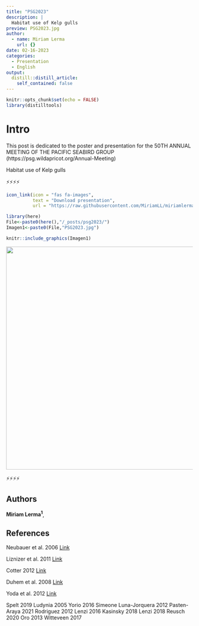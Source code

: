 ```yaml
---
title: "PSG2023"
description: |
  Habitat use of Kelp gulls
preview: PSG2023.jpg
author:
  - name: Miriam Lerma
    url: {}
date: 02-16-2023
categories:
  - Presentation
  - English
output:
  distill::distill_article:
    self_contained: false
---
```



```r
knitr::opts_chunk$set(echo = FALSE)
library(distilltools)
```


# Intro

This post is dedicated to the poster and presentation for the 50TH ANNUAL MEETING OF THE PACIFIC SEABIRD GROUP (https://psg.wildapricot.org/Annual-Meeting)

Habitat use of Kelp gulls

⚡⚡⚡⚡

```r
icon_link(icon = "fas fa-images",
          text = "Download presentation",
          url = "https://raw.githubusercontent.com/MiriamLL/miriamlerma_/main/_posts/bls7/Poster_BSL7.pdf")
```

```r
library(here)
File<-paste0(here(),"/_posts/psg2023/")
Imagen1<-paste0(File,"PSG2023.jpg")
```

```r
knitr::include_graphics(Imagen1)
```


<html>
<body>
   <center>
      <a href="https://raw.githubusercontent.com/MiriamLL/miriamlerma_/main/_posts/bls7/Poster_BSL7.pdf"><img src="PSG2023.jpg" style="width:600px"></a>
   </center>
</body>
</html>


⚡⚡⚡⚡

## Authors

**Miriam Lerma^1^**, 


## References

Neubauer et al. 2006 [Link](https://www.iop.krakow.pl/pobierz-publikacje,1203)

Liznizer et al. 2011 [Link](https://www.researchgate.net/publication/263002196_Spatial_and_temporal_variation_in_population_trends_of_Kelp_Gulls_in_northern_Patagonia_Argentina)

Cotter 2012 [Link](https://www.researchgate.net/publication/270569895_Population_status_distribution_and_trends_of_gulls_and_kittiwakes_breeding_in_eastern_Canada_1998-2007?enrichId=rgreq-2f48f2578f5db70e85898393ba5fc46e-XXX&enrichSource=Y292ZXJQYWdlOzI3MDU2OTg5NTtBUzoxODMwNzQ2NzEzMDg4MDFAMTQyMDY1OTgxMTY1OQ%3D%3D&el=1_x_2&_esc=publicationCoverPdf)

Duhem et al. 2008 [Link](https://esj-journals.onlinelibrary.wiley.com/doi/abs/10.1007/s10144-007-0059-z)

Yoda et al. 2012 [Link](https://esj-journals.onlinelibrary.wiley.com/doi/abs/10.1007/s10144-007-0059-z)

Spelt 2019
Ludynia 2005
Yorio 2016
Simeone Luna-Jorquera 2012
Pasten-Araya 2021
Rodriguez 2012
Lenzi 2016
Kasinsky 2018
Lenzi 2018
Reusch 2020
Oro 2013
Witteveen 2017